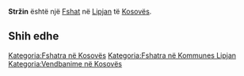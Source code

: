 {{Fshat në Kosovës
 | Emri                = Stržin
| srp_N_name = Stržin
| srp_N_FULL_NAME_RO = Stržin
| srp_N_FULL_NAME_ND_RO = Strzin
| srp_N_SORT_NAME_RG = STRZIN
| srp_N_FULL_NAME_RG = Stržin
| srp_N_FULL_NAME_ND_RG = Strzin

 | Emri (Rasa dhanore) = 
 | Figura              = 
 | Shteti              = Kosovo
 | Komuna              = Lipjan
 | Kodi postar         = 
 | Sipërfaqja          = 

 | Popullsia           = 

 | Regj. i popullsisë  = 
 | Dend. e popullsisë  = 
 | Faqja zyrtare       = 
 <!--- Koordinatat ----> 
 | Gjerësia            = 43.119722
 | Gjatësia            = 20.890833
 | Lartësia            = 
}}
'''Stržin''' është një [[Fshat]] në [[Lipjan]] të [[Kosovës]].

<!-- == Gjeografia == -->
<!-- == Historia == -->
<!-- == Demografia == -->
== Shih edhe ==
{{Komuna Lipjan}}
{{Kosovo-Administrata-Cung}}

[[Kategoria:Fshatra në Kosovës]]
[[Kategoria:Fshatra në Kommunes Lipjan]]
[[Kategoria:Vendbanime në Kosovës]]